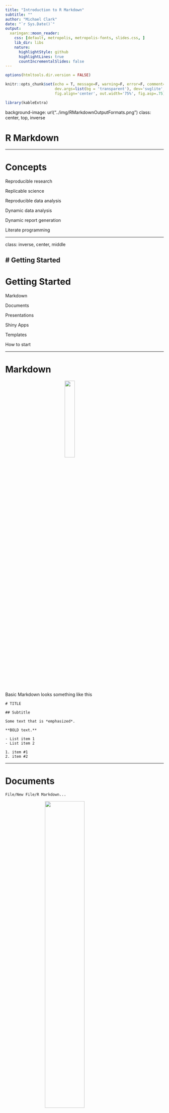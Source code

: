 ```yaml
---
title: "Introduction to R Markdown"
subtitle: ""
author: "Michael Clark"
date: "`r Sys.Date()`"
output:
  xaringan::moon_reader:
    css: [default, metropolis, metropolis-fonts, slides.css, ]
    lib_dir: libs
    nature:
      highlightStyle: github
      highlightLines: true
      countIncrementalSlides: false
---
```


```r
options(htmltools.dir.version = FALSE)

knitr::opts_chunk$set(echo = T, message=F, warning=F, error=F, comment=NA, R.options=list(width=220),   # code 
                      dev.args=list(bg = 'transparent'), dev='svglite',                                 # viz
                      fig.align='center', out.width='75%', fig.asp=.75)                                                         # cache

library(kableExtra)
```


background-image: url("../img/RMarkdownOutputFormats.png")
class: center, top, inverse

# R Markdown

---

# Concepts


<span class="emph">Reproducible research</span>

<span class="emph">Replicable science</span>

<span class="emph">Reproducible data analysis</span>

<span class="emph">Dynamic data analysis</span>

<span class="emph">Dynamic report generation</span>

<span class="emph">Literate programming</span>

---

class: inverse, center, middle

# Getting Started
---

# Getting Started

Markdown

Documents

Presentations

Shiny Apps

Templates

How to start

---

#  Markdown

<img src="../img/Markdown-mark.svg" style="display:block; margin: 0 auto;" width=25%>

Basic Markdown looks something like this


```
# TITLE

## Subtitle

Some text that is *emphasized*.

**BOLD text.**

- List item 1
- List item 2

1. item #1
2. item #2
```


---

# Documents

`File/New File/R Markdown...`

<img src="../img/new_markdown.png" style="display:block; margin: 0 auto;" width=50%>


---

# Documents

Standard HTML

R Notebooks

Radix

Bookdown

---

# Presentations

<img src="../img/presentation_opts.png" style="display:block; margin: 0 auto;" width=33%>


Make your own presentations with just basic markdown syntax.  

- HTML/javascript: revealjs, remarkjs

- PDF/Beamer: avoid

- Power point: ??

---

# Shiny Apps

<img src="../img/shiny_opts.png" style="display:block; margin: 0 auto;" width=50%>


---

# Templates

<img src="../img/template_opts.png" style="display:block; margin: 0 auto;" width=50%>


---
class: center, middle


# <h1 style="color: #23373B">How to start</h1>

### Steal it, change it, post it!


---
class: inverse, center, middle

# Standard Documents

---

# Standard Documents

R Markdown files, with extension *.Rmd, are a combination of text, chunks of R code, and possibly other code or syntax, all within a single file. Various packages, e.g. rmarkdown, knitr, pandoc, etc., work behind the scenes to knit all those pieces into one coherent whole, in whatever format is desired.Pandoc is the universal translator that takes various formats, particularly markup languages, and converts them into others. The knitr package is the driving force behind most of what is done to create the final product.

HTML

PDF

MS Word

---

# HTML

Most flexible

Displays everything as it should

Little *good* reason to use something else

---

# Text

Writing text in a R Markdown document is the same as anywhere else.  There are a couple things you'll use frequently though.

- Headers: Specified `#`, `##`, `###` etc. corresponding to H1 H2 H3 etc.
- Italics & bold:  \**word*\* for italics \*\***word**\*\* for bold.
    -  You can also use underscores (some flavors may require it).
- Links: `[some_text](http://webaddress.com)`
- Image: `![alt-text](img_location)`
- Lists: Start with a dash or number, and make sure the first element is separated from any preceding text by a full blank line. Then separate each element by a line.

---

# Code



```r
x = rnorm(10)

ggplot(aes(x, y), mydata) +
  geom_point()
```

---

# Chunks

The most common thing after text is code

The code resides in a <span class="emph">chunk</span>, and looks like this


```r
cat("```{r}
x = rnorm(10)
```")
```

You can add it to your document with the `Insert` menu in the upper right of your Rmd file, but as you'll be needing to do this all the time, instead you'll want to use the keyboard shortcut of Ctrl/Cmd + Alt/Option + I.

---

# In-line

R code doesn't have to be in a chunk.  You can put it right in the middle of a sentence.

```r
x = rnorm(10)
cat("Here is a sentence whose sum is `r 2 + 2`.")
cat("This sentence has a value of `r x[1]`.")
```

When you knit the document, it will look like ordinary text because you aren't using an R chunk:

Here is a sentence whose sum is `r 2 + 2`.

This sentence has a value of `r x[1]`.

This effect of this in scientific reporting cannot be understated.  

---

class: inverse, center, middle

# Be reproducible!


---

# Labels


All chunks should be given a label. 

This makes it easy to find it within your document because there are two outlines available to you. 

- One that shows your text headers (to the right)
- One that you can click to reveal that will also show your chunks (bottom left)

<img src="../img/chunk_outline.png" style="display:block; margin: 0 auto;" width=50%>

---


# Running Code

You don't have to knit the document to run the code, and often you'll be using the results as you write the document. You can run a single chunk or multiple chunks.  Use the shortcuts instead of the menu.

<img src="../img/run_chunk.png" style="display:block; margin: 0 auto;" width=50%>

By default, when you knit the document all code will be run.  Depending on a variety of factors, this may or may not be what you want to do, especially if it is time-consuming to do so.  We'll talk about how to deal with this issue in the next part.

---

# Other stuff

Multiple documents

Sharing and Collaboration 


---

class: inverse, center, middle

# Common Considerations

---

# Common Considerations

Using HTML

Chunk options

Image options

Caching

Cleaning up output

---

# Using HTML

The first thing to do is simply get used to HTML as your primary output.  
- Unless you know the document is to be printed in a traditional format

---

# Chunk options

A ridiculous number of [options](https://yihui.name/knitr/options/) are available to you for each chunk.  

Spend a little time to see what all is available.  

The options I commonly use are: 

- `echo`: Controls whether and how you want to *show* your code. It can be logical (TRUE/FALSE), or a numeric specifying specific line numbers.
- `eval`: Controls whether and how you want to *run* your code. It can be logical (TRUE/FALSE), or a numeric specifying specific line numbers.
- figure controls: `fig.*` `out.*` etc.
---

# Image options

R graphics (HTML vs. Others)

- `fig.width` and `fig.height` (in inches)
- `fig.width` plus `fig.asp` (height = `fig.width*fig.asp`)
- `fig.align` (no effect on interactive)
- `fig.dim` (vector of width and height values)
- `dpi` (`dpi*inches` = pixels)
- `out.width` and `out.height` (geared toward HTML-based visualization- pixels or percentages)
- `out.extra`


Markdown

- `![alt-text](img/myimage.png)`

HTML

- `<img src="img/myimage.png" style="display:block; margin: 0 auto;">`

---

# Caching

<span class="emph">Caching</span> is both a great thing and continuous source of frustration.  First, what is it?  Caching saves the output of your R chunks into compressed files (*.RData) into a folder in the directory of your current project (or some sub-directory of your choosing).  The next time you compile the document, you don't actually have to run any code, if the code hasn't changed; it will just call the cached object.  When your document has a lot of computations, or in the spirit of reproducibility, actually runs your models, this will save a lot of time.

<img src="../img/cache.png" style="display:block; margin: 0 auto;" width=50%>


---

# Cleaning up output

Several packages are available to make your R results look better.  Here's a default <span class="objclass">data.frame</span>, ugly. 

```r
head(mtcars)
```

One can start with <span class="pack">knitr's</span> <span class="func">kable</span> to create simple tables that look much better.
<span class="marginnote">Your tables will look a little different due to my CSS settings.</span>

```r
kable(head(mtcars))
```

---

# Cleaning up output

The <span class="pack">pander</span> package also provides more control over tables, but also can work with some model objects directly.

```r
lm(mpg ~ wt, mtcars) %>% 
  summary() %>% 
  pander::pander(round=2, justify='lrrrr', caption='Regression results')
```

---

# Other stuff

Some other things that may be very common:
- Footnotes
- Citations and References
- Merging multiple `*.Rmd` files into a single document

